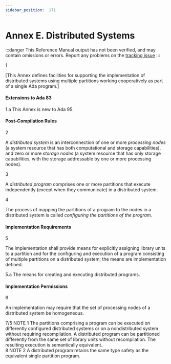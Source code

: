```yaml
---
sidebar_position:  171
---
```


# Annex E. Distributed Systems

:::danger
This Reference Manual output has not been verified,
and may contain omissions or errors.
Report any problems on the [tracking issue](https://github.com/ada-lang-io/ada-lang-io/issues/20)
:::


<MarginText>1</MarginText>
<p>[This Annex defines facilities for supporting the implementation of distributed systems using multiple partitions working cooperatively as part of a single Ada program.] <br /></p>

<AnnotatedOnly>

#### Extensions to Ada 83

</AnnotatedOnly>
<AnnotatedOnly>
<MarginText>1.a</MarginText>
<Admonition type="aarm" aarm="note">
This Annex is new to Ada 95. <br />
</Admonition>
</AnnotatedOnly>


#### Post-Compilation Rules

<MarginText>2</MarginText>
<p>A <i>distributed system</i> is an interconnection of one or more <i>processing nodes</i> (a system resource that has both computational and storage capabilities), and zero or more <i>storage nodes</i> (a system resource that has only storage capabilities, with the storage addressable by one or more processing nodes).<br /></p>

<MarginText>3</MarginText>
<p>A <i>distributed program</i> comprises one or more partitions that execute independently (except when they communicate) in a distributed system.<br /></p>

<MarginText>4</MarginText>
<p>The process of mapping the partitions of a program to the nodes in a distributed system is called <i>configuring the partitions of the program</i>. <br /></p>


#### Implementation Requirements

<MarginText>5</MarginText>
<p>The implementation shall provide means for explicitly assigning library units to a partition and for the configuring and execution of a program consisting of multiple partitions on a distributed system; the means are implementation defined. <br /></p>

<AnnotatedOnly>
<MarginText>5.a</MarginText>
<Admonition type="aarm" aarm="implementation-defined">
<b></b>The means for creating and executing distributed programs.<br />
</Admonition>
</AnnotatedOnly>


#### Implementation Permissions

<MarginText>6</MarginText>
<p>An implementation may require that the set of processing nodes of a distributed system be homogeneous.<br /></p>

<AnnotatedOnly>
<MarginText>7/5</MarginText>
<MarginInfo items={["AI12-0440-1"]} />
<Admonition type="aarm" aarm="note">
NOTE 1   The partitions comprising a program can be executed on differently configured distributed systems or on a nondistributed system without requiring recompilation. A distributed program can be partitioned differently from the same set of library units without recompilation. The resulting execution is semantically equivalent.<br />
</Admonition>
</AnnotatedOnly>

<AnnotatedOnly>
<MarginText>8</MarginText>
<Admonition type="aarm" aarm="note">
NOTE 2   A distributed program retains the same type safety as the equivalent single partition program.<br />
</Admonition>
</AnnotatedOnly>

